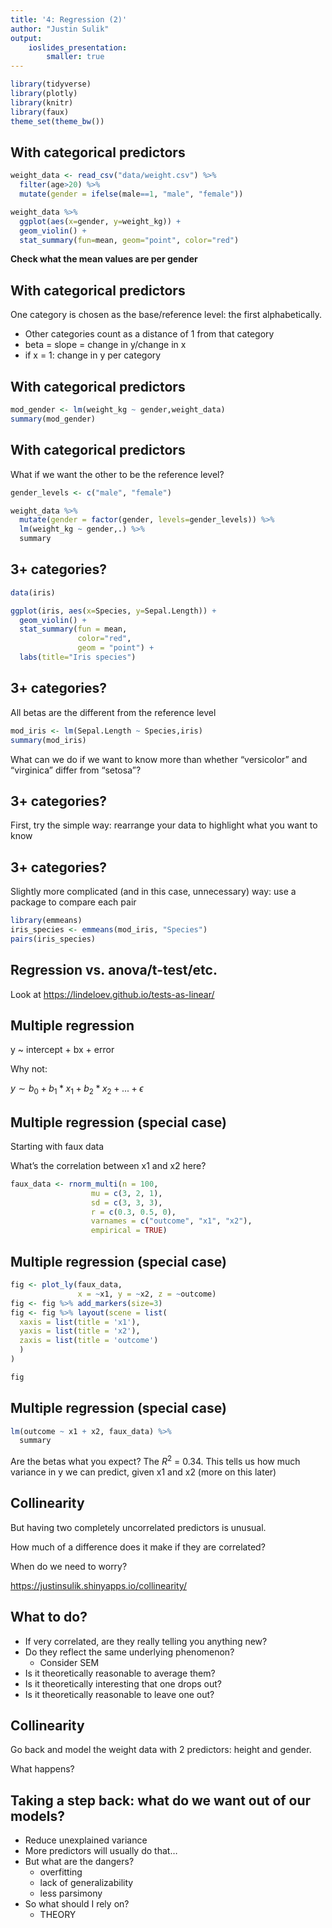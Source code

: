```yaml
---
title: '4: Regression (2)'
author: "Justin Sulik"
output: 
    ioslides_presentation:
        smaller: true
---
```


```r
library(tidyverse)
library(plotly)
library(knitr)
library(faux)
theme_set(theme_bw())
```

## With categorical predictors

```r
weight_data <- read_csv("data/weight.csv") %>%  
  filter(age>20) %>% 
  mutate(gender = ifelse(male==1, "male", "female")) 
```

```r
weight_data %>% 
  ggplot(aes(x=gender, y=weight_kg)) + 
  geom_violin() + 
  stat_summary(fun=mean, geom="point", color="red") 
```

**Check what the mean values are per gender**

## With categorical predictors

One category is chosen as the base/reference level: the first alphabetically.

- Other categories count as a distance of 1 from that category
 - beta = slope = change in y/change in x
 - if x = 1: change in y per category
 
## With categorical predictors

```r
mod_gender <- lm(weight_kg ~ gender,weight_data)
summary(mod_gender)
```

## With categorical predictors

What if we want the other to be the reference level?

```r
gender_levels <- c("male", "female")

weight_data %>% 
  mutate(gender = factor(gender, levels=gender_levels)) %>% 
  lm(weight_kg ~ gender,.) %>% 
  summary
```

## 3+ categories?

```r
data(iris)

ggplot(iris, aes(x=Species, y=Sepal.Length)) + 
  geom_violin() + 
  stat_summary(fun = mean,
               color="red",
               geom = "point") + 
  labs(title="Iris species")
```

## 3+ categories?

All betas are the different from the reference level

```r
mod_iris <- lm(Sepal.Length ~ Species,iris) 
summary(mod_iris)
```

What can we do if we want to know more than whether "versicolor" and "virginica" differ from "setosa"?

## 3+ categories?

First, try the simple way: rearrange your data to highlight what you want to know

## 3+ categories?

Slightly more complicated (and in this case, unnecessary) way: use a package to compare each pair

```r
library(emmeans)
iris_species <- emmeans(mod_iris, "Species")
pairs(iris_species)
```

## Regression vs. anova/t-test/etc.

Look at [https://lindeloev.github.io/tests-as-linear/](https://lindeloev.github.io/tests-as-linear/)

## Multiple regression

y ~ intercept + bx + error

Why not:

$y \sim b_0 + b_1*x_1 + b_2*x_2 + ... + \epsilon$

## Multiple regression (special case)

Starting with faux data

What's the correlation between x1 and x2 here?

```r
faux_data <- rnorm_multi(n = 100,
                  mu = c(3, 2, 1),
                  sd = c(3, 3, 3),
                  r = c(0.3, 0.5, 0),
                  varnames = c("outcome", "x1", "x2"),
                  empirical = TRUE)
```

## Multiple regression (special case)

```r

fig <- plot_ly(faux_data, 
               x = ~x1, y = ~x2, z = ~outcome)
fig <- fig %>% add_markers(size=3)
fig <- fig %>% layout(scene = list(
  xaxis = list(title = 'x1'),
  yaxis = list(title = 'x2'),
  zaxis = list(title = 'outcome')
  )
)

fig
```

## Multiple regression (special case)

```r
lm(outcome ~ x1 + x2, faux_data) %>% 
  summary
```

Are the betas what you expect? The $R^2$ = 0.34. This tells us how much variance in y we can predict, given x1 and x2 (more on this later)

## Collinearity

But having two completely uncorrelated predictors is unusual.

How much of a difference does it make if they are correlated?

When do we need to worry?

[https://justinsulik.shinyapps.io/collinearity/](https://justinsulik.shinyapps.io/collinearity/)

## What to do?

- If very correlated, are they really telling you anything new?
- Do they reflect the same underlying phenomenon?
    - Consider SEM
- Is it theoretically reasonable to average them?
- Is it theoretically interesting that one drops out?
- Is it theoretically reasonable to leave one out?

## Collinearity

Go back and model the weight data with 2 predictors: height and gender.

What happens?

## Taking a step back: what do we want out of our models?

- Reduce unexplained variance
- More predictors will usually do that...
- But what are the dangers?
    - overfitting
    - lack of generalizability
    - less parsimony
 
- So what should I rely on?
   - THEORY